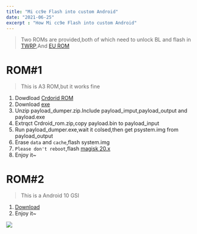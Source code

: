 ```yaml
---
title: "Mi cc9e Flash into custom Android"
date: "2021-06-25"
excerpt : "How Mi cc9e Flash into custom Android"
---
```


> Two ROMs are provided,both of which need to unlock BL and flash in [TWRP](https://mifirm.net/downloadtwrp/151),And [EU ROM](https://sourceforge.net/projects/xiaomi-eu-multilang-miui-roms/files/xiaomi.eu/MIUI-WEEKLY-RELEASES/20.6.11/xiaomi.eu_multi_MICC9e_20.6.11_v12-10.zip/download)

# ROM#1

> This is A3 ROM,but it works fine

1. Dowdload [Crdorid ROM](https://crdroid.net/laurel_sprout)
2. Download [exe](https://androidfilehost.com/?fid=818070582850510260)
3. Unzip payload_dumper.zip.Include payload_imput,payload_output and payload.exe
4. Extrqct Crdroid_rom.zip,copy payload.bin to payload_input
5. Run payload_dumper.exe,wait it colsed,then get psystem.img from payload_output
6. Erase `data` and `cache`,flash system.img
7. `Please don't reboot`,flash [magisk 20.x](https://github.com/topjohnwu/Magisk/releases/download/v20.4/Magisk-v20.4.zip)
8. Enjoy it~

# ROM#2
> This is a Android 10 GSI

1. [Download](https://github.com/phhusson/treble_experimentations/releases/download/v219/system-quack-arm64-ab-gapps.img.xz)
2. Enjoy it~

![](https://crdroid.net/img/hero-img.png)

